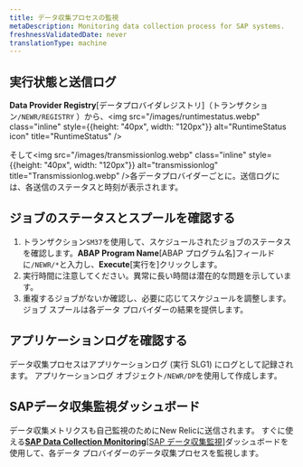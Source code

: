 ```yaml
---
title: データ収集プロセスの監視
metaDescription: Monitoring data collection process for SAP systems.
freshnessValidatedDate: never
translationType: machine
---
```


## 実行状態と送信ログ

**Data Provider Registry**\[データプロバイダレジストリ]（トランザクション`/NEWR/REGISTRY` ）から、<img src="/images/runtimestatus.webp" class="inline" style={{height: "40px", width: "120px"}} alt="RuntimeStatus icon" title="RuntimeStatus" />

そして<img src="/images/transmissionlog.webp" class="inline" style={{height: "40px", width: "120px"}} alt="transmissionlog" title="Transmissionlog.webp" />各データプロバイダーごとに。送信ログには、各送信のステータスと時刻が表示されます。

## ジョブのステータスとスプールを確認する

1. トランザクション`SM37`を使用して、スケジュールされたジョブのステータスを確認します。**ABAP Program Name**\[ABAP プログラム名]フィールドに`/NEWR/*`と入力し、**Execute**\[実行を]クリックします。
2. 実行時間に注意してください。異常に長い時間は潜在的な問題を示しています。
3. 重複するジョブがないか確認し、必要に応じてスケジュールを調整します。ジョブ スプールは各データ プロバイダーの結果を提供します。

## アプリケーションログを確認する

データ収集プロセスはアプリケーションログ (実行 SLG1) にログとして記録されます。 アプリケーションログ オブジェクト`/NEWR/DP`を使用して作成します。

## SAPデータ収集監視ダッシュボード

データ収集メトリクスも自己監視のためにNew Relicに送信されます。 すぐに使える[**SAP Data Collection Monitoring**\[SAP データ収集監視\]]()ダッシュボードを使用して、各データ プロバイダーのデータ収集プロセスを監視します。